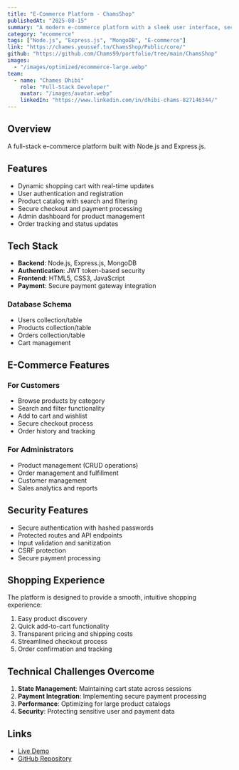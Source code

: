 ```yaml
---
title: "E-Commerce Platform - ChamsShop"
publishedAt: "2025-08-15"
summary: "A modern e-commerce platform with a sleek user interface, secure authentication, seamless shopping experience, dynamic cart system, and responsive design."
category: "ecommerce"
tags: ["Node.js", "Express.js", "MongoDB", "E-commerce"]
link: "https://chames.youssef.tn/ChamsShop/Public/core/"
github: "https://github.com/Chams99/portfolio/tree/main/ChamsShop"
images:
  - "/images/optimized/ecommerce-large.webp"
team:
  - name: "Chames Dhibi"
    role: "Full-Stack Developer"
    avatar: "/images/avatar.webp"
    linkedIn: "https://www.linkedin.com/in/dhibi-chams-827146344/"
---
```


## Overview

A full-stack e-commerce platform built with Node.js and Express.js.

## Features

- Dynamic shopping cart with real-time updates
- User authentication and registration
- Product catalog with search and filtering
- Secure checkout and payment processing
- Admin dashboard for product management
- Order tracking and status updates

## Tech Stack

- **Backend**: Node.js, Express.js, MongoDB
- **Authentication**: JWT token-based security
- **Frontend**: HTML5, CSS3, JavaScript
- **Payment**: Secure payment gateway integration

### Database Schema
- Users collection/table
- Products collection/table
- Orders collection/table
- Cart management

## E-Commerce Features

### For Customers
- Browse products by category
- Search and filter functionality
- Add to cart and wishlist
- Secure checkout process
- Order history and tracking

### For Administrators
- Product management (CRUD operations)
- Order management and fulfillment
- Customer management
- Sales analytics and reports

## Security Features

- Secure authentication with hashed passwords
- Protected routes and API endpoints
- Input validation and sanitization
- CSRF protection
- Secure payment processing

## Shopping Experience

The platform is designed to provide a smooth, intuitive shopping experience:
1. Easy product discovery
2. Quick add-to-cart functionality
3. Transparent pricing and shipping costs
4. Streamlined checkout process
5. Order confirmation and tracking

## Technical Challenges Overcome

1. **State Management**: Maintaining cart state across sessions
2. **Payment Integration**: Implementing secure payment processing
3. **Performance**: Optimizing for large product catalogs
4. **Security**: Protecting sensitive user and payment data

## Links

- [Live Demo](https://chames.youssef.tn/ChamsShop/Public/core/)
- [GitHub Repository](https://github.com/Chams99/portfolio/tree/main/ChamsShop)

